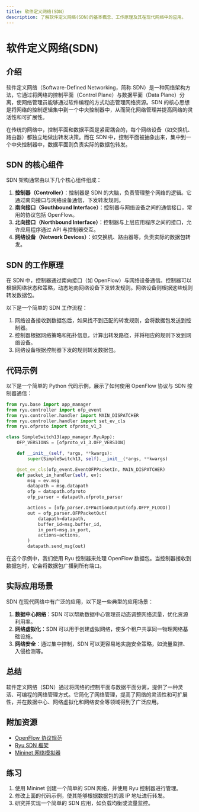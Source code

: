 ```yaml
---
title: 软件定义网络(SDN)
description: 了解软件定义网络(SDN)的基本概念、工作原理及其在现代网络中的应用。
---
```


# 软件定义网络(SDN)

## 介绍

软件定义网络（Software-Defined Networking，简称 SDN）是一种网络架构方法，它通过将网络的控制平面（Control Plane）与数据平面（Data Plane）分离，使网络管理员能够通过软件编程的方式动态管理网络资源。SDN 的核心思想是将网络的控制逻辑集中到一个中央控制器中，从而简化网络管理并提高网络的灵活性和可扩展性。

在传统的网络中，控制平面和数据平面是紧密耦合的，每个网络设备（如交换机、路由器）都独立地做出转发决策。而在 SDN 中，控制平面被抽象出来，集中到一个中央控制器中，数据平面则负责实际的数据包转发。

## SDN 的核心组件

SDN 架构通常由以下几个核心组件组成：

1. **控制器（Controller）**：控制器是 SDN 的大脑，负责管理整个网络的逻辑。它通过南向接口与网络设备通信，下发转发规则。
2. **南向接口（Southbound Interface）**：控制器与网络设备之间的通信接口，常用的协议包括 OpenFlow。
3. **北向接口（Northbound Interface）**：控制器与上层应用程序之间的接口，允许应用程序通过 API 与控制器交互。
4. **网络设备（Network Devices）**：如交换机、路由器等，负责实际的数据包转发。

## SDN 的工作原理

在 SDN 中，控制器通过南向接口（如 OpenFlow）与网络设备通信。控制器可以根据网络状态和策略，动态地向网络设备下发转发规则。网络设备则根据这些规则转发数据包。

以下是一个简单的 SDN 工作流程：

1. 网络设备接收到数据包后，如果找不到匹配的转发规则，会将数据包发送到控制器。
2. 控制器根据网络策略和拓扑信息，计算出转发路径，并将相应的规则下发到网络设备。
3. 网络设备根据控制器下发的规则转发数据包。

## 代码示例

以下是一个简单的 Python 代码示例，展示了如何使用 OpenFlow 协议与 SDN 控制器通信：

```python
from ryu.base import app_manager
from ryu.controller import ofp_event
from ryu.controller.handler import MAIN_DISPATCHER
from ryu.controller.handler import set_ev_cls
from ryu.ofproto import ofproto_v1_3

class SimpleSwitch13(app_manager.RyuApp):
    OFP_VERSIONS = [ofproto_v1_3.OFP_VERSION]

    def __init__(self, *args, **kwargs):
        super(SimpleSwitch13, self).__init__(*args, **kwargs)

    @set_ev_cls(ofp_event.EventOFPPacketIn, MAIN_DISPATCHER)
    def packet_in_handler(self, ev):
        msg = ev.msg
        datapath = msg.datapath
        ofp = datapath.ofproto
        ofp_parser = datapath.ofproto_parser

        actions = [ofp_parser.OFPActionOutput(ofp.OFPP_FLOOD)]
        out = ofp_parser.OFPPacketOut(
            datapath=datapath,
            buffer_id=msg.buffer_id,
            in_port=msg.in_port,
            actions=actions,
        )
        datapath.send_msg(out)
```

在这个示例中，我们使用 Ryu 控制器来处理 OpenFlow 数据包。当控制器接收到数据包时，它会将数据包广播到所有端口。

## 实际应用场景

SDN 在现代网络中有广泛的应用，以下是一些典型的应用场景：

1. **数据中心网络**：SDN 可以帮助数据中心管理员动态调整网络流量，优化资源利用率。
2. **网络虚拟化**：SDN 可以用于创建虚拟网络，使多个租户共享同一物理网络基础设施。
3. **网络安全**：通过集中控制，SDN 可以更容易地实施安全策略，如流量监控、入侵检测等。

## 总结

软件定义网络（SDN）通过将网络的控制平面与数据平面分离，提供了一种灵活、可编程的网络管理方式。它简化了网络管理，提高了网络的灵活性和可扩展性，并在数据中心、网络虚拟化和网络安全等领域得到了广泛应用。

## 附加资源

- [OpenFlow 协议规范](https://opennetworking.org/software-defined-standards/specifications/)
- [Ryu SDN 框架](https://ryu-sdn.org/)
- [Mininet 网络模拟器](http://mininet.org/)

## 练习

1. 使用 Mininet 创建一个简单的 SDN 网络，并使用 Ryu 控制器进行管理。
2. 修改上面的代码示例，使其能够根据数据包的源 IP 地址进行转发。
3. 研究并实现一个简单的 SDN 应用，如负载均衡或流量监控。
